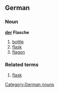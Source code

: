 ==German==
===Noun===
'''[[der]] Flasche'''
# [[bottle]]
# [[flask]]
# [[flagon]]

===Related terms===
# [[flask]]

[[Category:German nouns]]